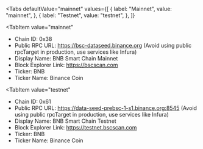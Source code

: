 
<Tabs
 defaultValue="mainnet"
  values={[
    { label: "Mainnet", value: "mainnet", },
    { label: "Testnet", value: "testnet", },
  ]}
>
<TabItem
  value="mainnet"
>

- Chain ID: 0x38
- Public RPC URL: https://bsc-dataseed.binance.org (Avoid using public rpcTarget in production, use
  services like Infura)
- Display Name: BNB Smart Chain Mainnet
- Block Explorer Link: https://bscscan.com
- Ticker: BNB
- Ticker Name: Binance Coin

</TabItem>

<TabItem
  value="testnet"
>

- Chain ID: 0x61
- Public RPC URL: https://data-seed-prebsc-1-s1.binance.org:8545 (Avoid using public rpcTarget in
  production, use services like Infura)
- Display Name: BNB Smart Chain Testnet
- Block Explorer Link: https://testnet.bscscan.com
- Ticker: BNB
- Ticker Name: Binance Coin

</TabItem>
</Tabs>
